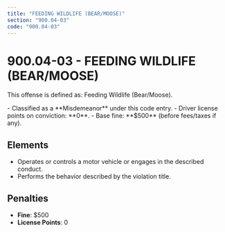 ```yaml
---
title: "FEEDING WILDLIFE (BEAR/MOOSE)"
section: "900.04-03"
code: "900.04-03"
---
```





# 900.04-03 - FEEDING WILDLIFE (BEAR/MOOSE)

This offense is defined as: Feeding Wildlife (Bear/Moose).

<Aside type="caution" title="Charge Type: Misdemeanor">
- Classified as a **Misdemeanor** under this code entry.
- Driver license points on conviction: **0**.
- Base fine: **$500** (before fees/taxes if any).
</Aside>

## Elements
- Operates or controls a motor vehicle or engages in the described conduct.
- Performs the behavior described by the violation title.

## Penalties
- **Fine**: $500
- **License Points**: 0
